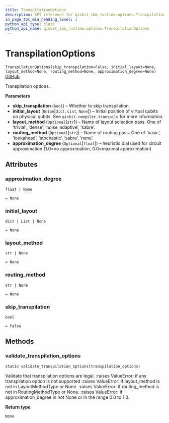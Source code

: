 ```yaml
---
title: TranspilationOptions
description: API reference for qiskit_ibm_runtime.options.TranspilationOptions
in_page_toc_min_heading_level: 1
python_api_type: class
python_api_name: qiskit_ibm_runtime.options.TranspilationOptions
---
```


# TranspilationOptions

<span id="qiskit_ibm_runtime.options.TranspilationOptions" />

`TranspilationOptions(skip_transpilation=False, initial_layout=None, layout_method=None, routing_method=None, approximation_degree=None)` [GitHub](https://github.com/qiskit/qiskit-ibm-runtime/tree/stable/0.15/qiskit_ibm_runtime/options/transpilation_options.py "view source code")

Transpilation options.

**Parameters**

*   **skip\_transpilation** (`bool`) – Whether to skip transpilation.
*   **initial\_layout** (`Union`\[`dict`, `List`, `None`]) – Initial position of virtual qubits on physical qubits. See `qiskit.compiler.transpile` for more information.
*   **layout\_method** (`Optional`\[`str`]) – Name of layout selection pass. One of ‘trivial’, ‘dense’, ‘noise\_adaptive’, ‘sabre’.
*   **routing\_method** (`Optional`\[`str`]) – Name of routing pass. One of ‘basic’, ‘lookahead’, ‘stochastic’, ‘sabre’, ‘none’.
*   **approximation\_degree** (`Optional`\[`float`]) – heuristic dial used for circuit approximation (1.0=no approximation, 0.0=maximal approximation)

## Attributes

<span id="qiskit_ibm_runtime.options.TranspilationOptions.approximation_degree" />

### approximation\_degree

`float | None`

`= None`

<span id="qiskit_ibm_runtime.options.TranspilationOptions.initial_layout" />

### initial\_layout

`dict | List | None`

`= None`

<span id="qiskit_ibm_runtime.options.TranspilationOptions.layout_method" />

### layout\_method

`str | None`

`= None`

<span id="qiskit_ibm_runtime.options.TranspilationOptions.routing_method" />

### routing\_method

`str | None`

`= None`

<span id="qiskit_ibm_runtime.options.TranspilationOptions.skip_transpilation" />

### skip\_transpilation

`bool`

`= False`

## Methods

### validate\_transpilation\_options

<span id="qiskit_ibm_runtime.options.TranspilationOptions.validate_transpilation_options" />

`static validate_transpilation_options(transpilation_options)`

Validate that transpilation options are legal. :raises ValueError: if any transpilation option is not supported :raises ValueError: if layout\_method is not in LayoutMethodType or None. :raises ValueError: if routing\_method is not in RoutingMethodType or None. :raises ValueError: if approximation\_degree in not None or in the range 0.0 to 1.0.

**Return type**

`None`

